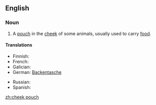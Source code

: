 ==English==
===Noun===
{{en-noun|head=[[cheek]] [[pouch]]|es}}
# {{context|anatomy|zoology}} A [[pouch]] in the [[cheek]] of some animals, usually used to carry [[food]].
====Translations====
{{trans-top|pouch in the cheek}}
* Finnish: {{t-|fi|poskipussi}}
* French: {{t|fr|abajoue|f}}
* Galician: {{t|gl|abazón|m}}
* German: [[Backentasche]] {{f}}
{{trans-mid}}
* Russian: {{t-|ru|защёчный мешок|m|tr=zaš'óčnyj m'ešók}}
* Spanish: {{t|es|abazón|m}}
{{trans-bottom}}

[[zh:cheek pouch]]